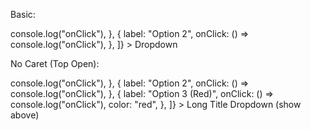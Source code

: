
<Meta title="Inputs/FlyDropdown" component={FlyDropdown} />

Basic:

<Canvas>
	<Story name="FlyDropdown">
		<FlyDropdown
			position="bottom"
			items={[
				{
					label: "Option 1",
					onClick: () => console.log("onClick"),
				},
				{
					label: "Option 2",
					onClick: () => console.log("onClick"),
				},
			]}
		>
			<TextButton privateOptions={{ color: "gray" }}>
				Dropdown
			</TextButton>
		</FlyDropdown>
	</Story>
</Canvas>

No Caret (Top Open):

<Canvas>
	<Story name="No Caret">
		<div style={{marginTop: 150}}>
			<FlyDropdown
				position="top"
				caret={false}
				items={[
					{
						label: "Option 1",
						onClick: () => console.log("onClick"),
					},
					{
						label: "Option 2",
						onClick: () => console.log("onClick"),
					},
					{
						label: "Option 3 (Red)",
						onClick: () => console.log("onClick"),
						color: "red",
					},
				]}
			>
				<TextButton privateOptions={{ color: "gray" }}>
					Long Title Dropdown (show above)
				</TextButton>
			</FlyDropdown>
		</div>
	</Story>
</Canvas>

